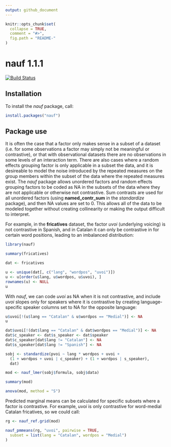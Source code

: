 ```yaml
---
output: github_document
---
```


<!-- README.md is generated from README.Rmd. Please edit that file -->

```r
knitr::opts_chunk$set(
  collapse = TRUE,
  comment = "#>",
  fig.path = "README-"
)
```

# nauf 1.1.1

[![Build Status](https://travis-ci.org/CDEager/nauf.svg?branch=master)](https://travis-ci.org/CDEager/nauf)

## Installation

To install the *nauf* package, call:

```r
install.packages("nauf")
```

## Package use

It is often the case that a factor only makes sense in a subset of a dataset (i.e. for some observations a factor may simply not be meaningful or contrastive), or that with observational datasets there are no observations in some levels of an interaction term.  There are also cases where a random effects grouping factor is only applicable in a subset the data, and it is desireable to model the noise introduced by the repeated measures on the group members within the subset of the data where the repeated measures exist.  The *nauf* package allows unordered factors and random effects grouping factors to be coded as NA in the subsets of the data where they are not applicable or otherwise not contrastive.  Sum contrasts are used for all unordered factors (using **named_contr_sum** in the *standardize* package), and then NA values are set to 0.  This allows all of the data to be modeled together without creating collinearity or making the output difficult to interpret.

For example, in the **fricatives** dataset, the factor *uvoi* (underlying voicing) is not contrastive in Spanish, and in Catalan it can only be contrastive in for certain word positions, leading to an imbalanced distribution:

```r
library(nauf)

summary(fricatives)

dat <- fricatives

u <- unique(dat[, c("lang", "wordpos", "uvoi")])
u <- u[order(u$lang, u$wordpos, u$uvoi), ]
rownames(u) <- NULL
u
```

With *nauf*, we can code *uvoi* as NA when it is not contrastive, and include *uvoi* slopes only for speakers where it is contrastive by creating language-specific speaker columns set to NA for the opposite language:

```r
u$uvoi[!(u$lang == "Catalan" & u$wordpos == "Medial")] <- NA
u

dat$uvoi[!(dat$lang == "Catalan" & dat$wordpos == "Medial")] <- NA
dat$c_speaker <- dat$s_speaker <- dat$speaker
dat$c_speaker[dat$lang != "Catalan"] <- NA
dat$s_speaker[dat$lang != "Spanish"] <- NA

sobj <- standardize(pvoi ~ lang * wordpos + uvoi +
  (1 + wordpos + uvoi | c_speaker) + (1 + wordpos | s_speaker),
  dat)

mod <- nauf_lmer(sobj$formula, sobj$data)

summary(mod)

anova(mod, method = "S")
```

Predicted marginal means can be calculated for specific subsets where a factor is contrastive.  For example, *uvoi* is only contrastive for word-medial Catalan fricatives, so we could call:

```r
rg <- nauf_ref.grid(mod)

nauf_pmmeans(rg, "uvoi", pairwise = TRUE,
  subset = list(lang = "Catalan", wordpos = "Medial")
)
```
